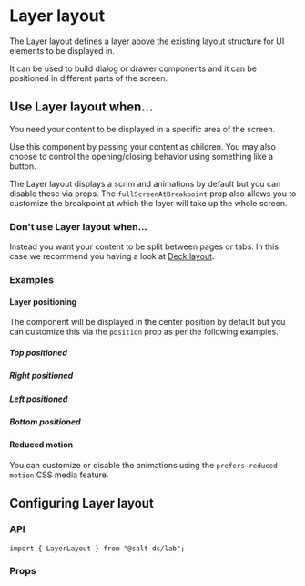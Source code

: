 
<Meta of={LayerLayoutStories} />

# Layer layout

The Layer layout defines a layer above the existing layout structure for UI elements to be displayed in.

It can be used to build dialog or drawer components and it can be positioned in different parts of the screen.

<Canvas>
  <Story of={LayerLayoutStories.Default} />
</Canvas>

## Use Layer layout when...

You need your content to be displayed in a specific area of the screen.

Use this component by passing your content as children. You may also choose to control the opening/closing behavior using something like a button.

The Layer layout displays a scrim and animations by default but you can disable these via props. The `fullScreenAtBreakpoint` prop also allows you to customize the breakpoint at which the layer will take up the whole screen.

### Don't use Layer layout when...

Instead you want your content to be split between pages or tabs. In this case we recommend you having a look at [Deck layout](?path=/docs/documentation-lab-layout-deck-layout--page).

### Examples

#### Layer positioning

The component will be displayed in the center position by default but you can customize this via the `position` prop as per the following examples.

##### Top positioned

<Canvas>
  <Story of={LayerLayoutStories.Top} />
</Canvas>

##### Right positioned

<Canvas>
  <Story of={LayerLayoutStories.Right} />
</Canvas>

##### Left positioned

<Canvas>
  <Story of={LayerLayoutStories.Left} />
</Canvas>

##### Bottom positioned

<Canvas>
  <Story of={LayerLayoutStories.Bottom} />
</Canvas>

#### Reduced motion

You can customize or disable the animations using the `prefers-reduced-motion` CSS media feature.

<Canvas>
  <Story of={LayerLayoutStories.ReducedMotion} />
</Canvas>

## Configuring Layer layout

### API

```
import { LayerLayout } from "@salt-ds/lab";
```

### Props

<ArgsTable of={LayerLayout} />

<HelpAndSupport />
